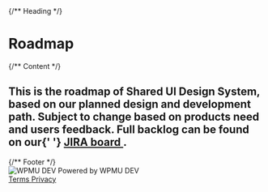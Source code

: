 

<Meta title="SUI/What's New/Roadmap" />

<div className="csb-page csb-page--white">
	{/** Heading */}
	<div className="csb-heading">
		<div className="csb-content">
			<h1 className="csb-page__title">Roadmap</h1>
		</div>
	</div>
	{/** Content */}
	<div className="csb-content">
		<h2 className="csb-page__subtitle">
			This is the roadmap of Shared UI Design System, based on our planned
			design and development path. Subject to change based on products
			need and users feedback. Full backlog can be found on our{' '}
			<a
				href="https://incsub.atlassian.net/browse/SUI"
				target="_blank"
				rel="nofollow"
			>
				JIRA board
			</a>
			.
		</h2>
	</div>
	{/** Footer */}
	<div className="csb-footer csb-footer--white">
		<div className="csb-footer__print">
			<img src={logo} alt="WPMU DEV" aria-hidden="true" />
			Powered by WPMU DEV
		</div>
		<div className="csb-footer__links">
			<a
				href="https://wpmudev.com/terms-of-service/"
				target="_blank"
				rel="nofollow"
				className="csb-footer__link"
			>
				Terms
			</a>
			<a
				href="https://incsub.com/privacy-policy/"
				target="_blank"
				rel="nofollow"
				className="csb-footer__link"
			>
				Privacy
			</a>
		</div>
	</div>
</div>
